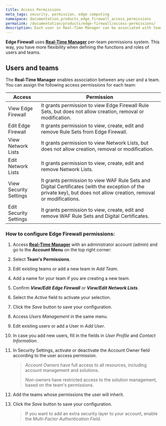 ```yaml
---
title: Access Permissions
meta_tags: security, permission, edge computing
namespace: documentation_products_edge_firewall_access_permissions
permalink: /documentation/products/edge-firewall/access-permissions/
description: Each user in Real-Time Manager can be associated with teams and, for each team, you can assign access permissions.
---
```


**Edge Firewall** uses [**Real-Time Manager**](https://manager.azion.com/) per-team permissions system. This way, you have more flexibility when defining the functions and roles of users and teams.

## Users and teams

The **Real-Time Manager** enables association between any user and a team. You can assign the following access permissions for each team:

| Access                 | Permission                                                                                                  |
|------------------------|-------------------------------------------------------------------------------------------------------------|
| View Edge Firewall     | It grants permission to view Edge Firewall Rule Sets, but does not allow creation, removal or modification. |
| Edit Edge Firewall     | It grants permission to view, create, edit and remove Rule Sets from Edge Firewall.                         |
| View Network Lists     | It grants permission to view Network Lists, but does not allow creation, removal or modification.           |
| Edit Network Lists     | It grants permission to view, create, edit and remove Network Lists.                                        |
| View Security Settings | It grants permission to view WAF Rule Sets and Digital Certificates (with the exception of the private key), but does not allow creation, removal or modifications. |
| Edit Security Settings | It grants permission to view, create, edit and remove WAF Rule Sets and Digital Certificates.               |

### How to configure Edge Firewall permissions:

1. Access [**Real-Time Manager**](https://manager.azion.com/) with an administrator account (admin) and go to the **Account Menu** on the top right corner:
2. Select **Team's Permissions**.
3. Edit existing teams or add a new team in *Add Team*.
4. Add a name for your team if you are creating a new team.
5. Confirm ***View/Edit*** ***Edge Firewall*** or ***View/Edit*** ***Network Lists***.
6. Select the *Active* field to activate your selection.
7. Click the *Save* button to save your configuration.
8. Access *Users Management* in the same menu.
9. Edit existing users or add a User in *Add User*.
10. In case you add new users, fill in the fields in *User Profile* and *Contact Information*.
11. In Security Settings, activate or deactivate the Account Owner field according to the user access permission.

    > *Account Owners* have full access to all resources, including account management and solutions.
    >
    > *Non-owners* have restricted access to the solution management, based on the team's permissions.

12. Add the teams whose permissions the user will inherit.
13. Click the *Save* button to save your configuration.

    > If you want to add an extra security layer to your account, enable the *Multi-Factor Authentication Field*.
